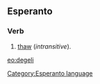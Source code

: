 ==Esperanto==
===Verb===
# [[thaw]] (''intransitive'').

[[eo:degeli]]
[[Category:Esperanto language]]
{{Universala Vortaro}}